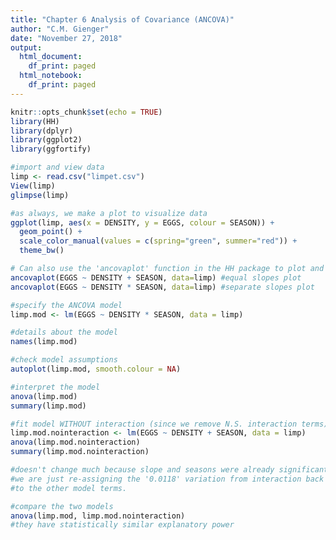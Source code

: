 ```yaml
---
title: "Chapter 6 Analysis of Covariance (ANCOVA)"
author: "C.M. Gienger"
date: "November 27, 2018"
output:
  html_document:
    df_print: paged
  html_notebook:
    df_print: paged
---
```


```r
knitr::opts_chunk$set(echo = TRUE)
library(HH)
library(dplyr)
library(ggplot2)
library(ggfortify)
```

```r
#import and view data
limp <- read.csv("limpet.csv")
View(limp)
glimpse(limp)

#as always, we make a plot to visualize data
ggplot(limp, aes(x = DENSITY, y = EGGS, colour = SEASON)) +
  geom_point() +
  scale_color_manual(values = c(spring="green", summer="red")) +
  theme_bw()

# Can also use the 'ancovaplot' function in the HH package to plot and fit lines
ancovaplot(EGGS ~ DENSITY + SEASON, data=limp) #equal slopes plot
ancovaplot(EGGS ~ DENSITY * SEASON, data=limp) #separate slopes plot

#specify the ANCOVA model
limp.mod <- lm(EGGS ~ DENSITY * SEASON, data = limp)

#details about the model
names(limp.mod)

#check model assumptions
autoplot(limp.mod, smooth.colour = NA)

#interpret the model
anova(limp.mod)
summary(limp.mod)

#fit model WITHOUT interaction (since we remove N.S. interaction terms)
limp.mod.nointeraction <- lm(EGGS ~ DENSITY + SEASON, data = limp)
anova(limp.mod.nointeraction)
summary(limp.mod.nointeraction)

#doesn't change much because slope and seasons were already significant
#we are just re-assigning the '0.0118' variation from interaction back
#to the other model terms.

#compare the two models
anova(limp.mod, limp.mod.nointeraction)
#they have statistically similar explanatory power

```
